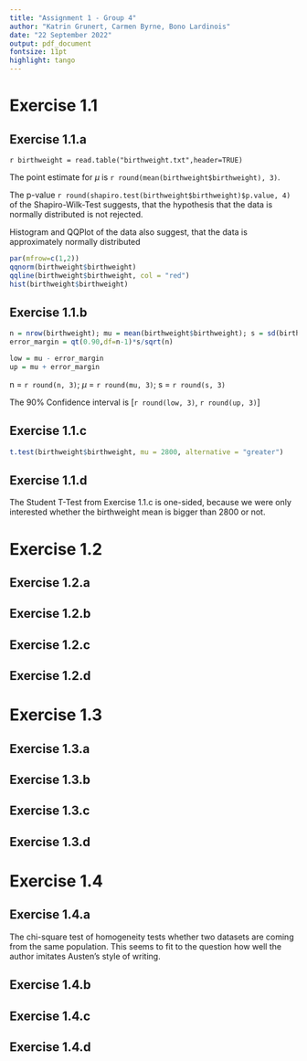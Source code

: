 ```yaml
---
title: "Assignment 1 - Group 4"
author: "Katrin Grunert, Carmen Byrne, Bono Lardinois"
date: "22 September 2022"
output: pdf_document
fontsize: 11pt
highlight: tango
---
```


# Exercise 1.1

## Exercise 1.1.a

`r birthweight = read.table("birthweight.txt",header=TRUE)`

The point estimate for $\mu$ is `r round(mean(birthweight$birthweight), 3)`.

The p-value `r round(shapiro.test(birthweight$birthweight)$p.value, 4)` of the Shapiro-Wilk-Test suggests, that the hypothesis that the data is normally distributed is not rejected. 

Histogram and QQPlot of the data also suggest, that the data is approximately normally distributed


```r
par(mfrow=c(1,2))
qqnorm(birthweight$birthweight)
qqline(birthweight$birthweight, col = "red")
hist(birthweight$birthweight)
```

## Exercise 1.1.b

```r
n = nrow(birthweight); mu = mean(birthweight$birthweight); s = sd(birthweight$birthweight)
error_margin = qt(0.90,df=n-1)*s/sqrt(n)

low = mu - error_margin 
up = mu + error_margin
```

n = `r round(n, 3)`; $\mu$ = `r round(mu, 3)`; s = `r round(s, 3)`

The 90% Confidence interval is [`r round(low, 3)`, `r round(up, 3)`]

## Exercise 1.1.c
```r
t.test(birthweight$birthweight, mu = 2800, alternative = "greater")
```

## Exercise 1.1.d
The Student T-Test from Exercise 1.1.c is one-sided, because we were only interested whether the birthweight mean is bigger than 2800 or not.


# Exercise 1.2
## Exercise 1.2.a
## Exercise 1.2.b
## Exercise 1.2.c
## Exercise 1.2.d


# Exercise 1.3
## Exercise 1.3.a
## Exercise 1.3.b
## Exercise 1.3.c
## Exercise 1.3.d

# Exercise 1.4
## Exercise 1.4.a
The chi-square test of homogeneity tests whether two datasets are coming from the same population. This seems to fit to the question how well the author imitates Austen's style of writing.

## Exercise 1.4.b
## Exercise 1.4.c
## Exercise 1.4.d